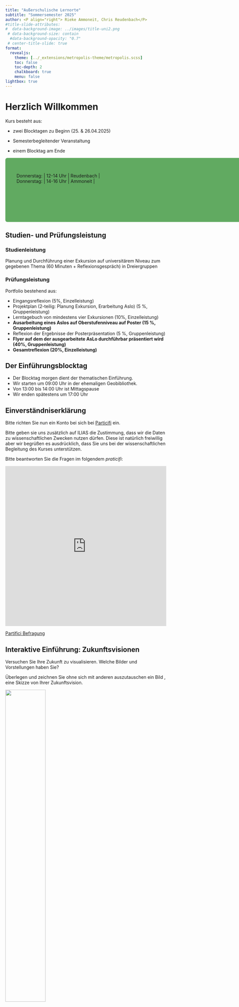 ```yaml
---
title: "Außerschulische Lernorte"
subtitle: "Sommersemester 2025"
author: <P align="right"> Rieke Ammoneit, Chris Reudenbach</P>
#title-slide-attributes: 
#  data-background-image: ../images/title-uni2.png
 # data-background-size: contain
  #data-background-opacity: "0.7"
 # center-title-slide: true
format:
  revealjs:
    theme: [../_extensions/metropolis-theme/metropolis.scss]
    toc: false
    toc-depth: 2
    chalkboard: true
    menu: false
lightbox: true
---
```




# Herzlich Willkommen

Kurs besteht aus:

-   zwei Blocktagen zu Beginn (25. & 26.04.2025)

-   Semesterbegleitender Veranstaltung

-   einem Blocktag am Ende

::: r-stack
::: {data-id="box1" style="background: #61AA61; text-align: left; width: 750px; height: 180px; border-square: 200px; padding: 15px 5px 5px 35px; border-radius: 6px"}
| |  |  |
|------|------|------|

| Donnerstag:     | 12-14 Uhr     | Reudenbach     |
| Donnerstag:     | 14-16 Uhr     |  Ammoneit    |
:::
:::

## Studien- und Prüfungsleistung

### Studienleistung

::: {.callout-warning  appearance="simple"  icon=false}
Planung und Durchführung einer Exkursion auf universitärem Niveau zum gegebenen Thema  (60 Minuten + Reflexionsgespräch) in Dreiergruppen


:::

### Prüfungsleistung

::: {.callout-warning  appearance="simple"  icon=false}
Portfolio bestehend aus:

-   Eingangsreflexion (5%, Einzelleistung)
-   Projektplan (2-teilig: Planung Exkursion, Erarbeitung Aslo) (5 %, Gruppenleistung)
-   Lerntagebuch von mindestens vier Exkursionen (10%, Einzelleistung)
-   **Ausarbeitung eines Aslos auf Oberstufenniveau auf Poster (15 %, Gruppenleistung)**
-   Reflexion der Ergebnisse der Posterpräsentation (5 %, Gruppenleistung)
-   **Flyer auf dem der ausgearbeitete AsLo durchführbar präsentiert wird (40%, Gruppenleistung)**
-   **Gesamtreflexion (20%, Einzelleistung)**

:::

## Der Einführungsblocktag

-   Der Blocktag morgen dient der thematischen Einführung. 
-   Wir starten um 09:00 Uhr in der ehemaligen Geobibliothek.
-   Von 13:00 bis 14:00 Uhr ist Mittagspause
-   Wir enden spätestens um 17:00 Uhr



## Einverständniserklärung
::: {.callout-warning icon=false appearance="simple" }
Bitte richten Sie nun ein Konto bei sich bei [Particifi](https://ars.particify.de/login) ein.

Bitte geben sie uns zusätzlich auf ILIAS die Zustimmung, dass wir die Daten zu wissenschaftlichen Zwecken nutzen dürfen. Diese ist natürlich freiwillig aber wir begrüßen es ausdrücklich, dass Sie uns bei der wissenschaftlichen Begleitung des Kurses unterstützen. 

Bitte beantworten Sie die Fragen im folgendem *praticifi*:
:::
<iframe src="https://partici.fi/13349343" style="border:0px;width:100%;height:500px" allowfullscreen="true" webkitallowfullscreen="true" mozallowfullscreen="true"></iframe>

[Partifici Befragung](https://partici.fi/13349343){.lightbox width="75%" fig-align="center"}



## Interaktive Einführung: Zukunftsvisionen

Versuchen Sie Ihre Zukunft zu visualisieren. Welche Bilder und Vorstellungen haben Sie? 

::: {.callout-tip  appearance="simple" title="Arbeitsauftrag" icon=false}
Überlegen und zeichnen Sie  ohne sich mit anderen auszutauschen ein Bild , eine Skizze von Ihrer Zukunftsvision.


:::
::: {.callout-tip  appearance="simple" title="Universale Vision" icon=false collapse=false}
![](/images/vision.webp){width=50%}
:::
Sie sind frei in der Wahl Ihrer Schwerpunkte und Zeithorizonten. Die künstlerische oder handwerkliche Umsetzung ist dabei nicht wesentlich! 

Sie haben 15 Minuten Zeit.

## Zukunftsvisionen

Tauschen Sie sich nun mit Ihren Sitznachbar\*innen, und den Kommiliton\*innen, die hinter ihnen bzw. vor ihnen sitzen aus, so dass Sie ein Sechserteam bilden. Erklären Sie sich gegenseitig was auf Ihren Bildern zu sehen ist.

::: {.callout-tip  appearance="simple" title="Fragen" icon=false}
- Welche Gemeinsamkeiten stellen Sie fest?

- Welche Unterschiede bestehen?

- Spiegelt sich der Einfluss des Klimawandels in den Bildern wider? Wenn ja wie? Wenn nein, warum nicht?
:::


## Zuteilung der Themen

-   Bitte finden Sie sich nun in Dreierteams zusammen.
-   Sie bekommen ein Thema und den dazugehörigen Termin zugelost. Sie können bis zum Ende der morgigen Veranstaltung bei Bedarf     Tauschpartner finden. Grundsätzlich gehen wir davon aus, dass Sie zu allen Terminen anwesend sein können und werden keinen        Tausch für Sie organisieren.
-   Für jeden Thema finden Sie im Lernmodul Empfehlungen. Genauere Vorgaben folgen morgen. 



## Eingangsreflexion


## Blocktage

Wir sehen uns morgen um 09:30 Uhr in der ehemaligen Geobib!


